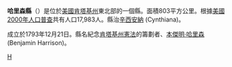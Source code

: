 {{Otheruses|哈里森縣|subject=美國肯塔基州的一個縣|other=同名的縣}}
<!--[[File:Map_of_Kentucky_highlighting_Harrison_County.svg|250px]]-->
{{Infobox U.S. County
| county = 哈里森縣
| state = 肯塔基州
| en county = Harrison County
| en state = Kentucky
| seal = 
| founded year = 1794
| founded date = 
| seat wl = Cynthiana
| largest city wl = 
| area mi = 310
| area km = 803
| area land mi = 310
| area land km = 802
| area water mi = 0
| area water km = 1
| area percentage = 0.06%
| census yr = 2000
| pop = 17,983
| density mi = 58
| density km = 22
| time zone = 北美东部时区
| UTC offset = -5
| DST offset = -4
| footnotes = 
| web = www.harrisoncountyky.us
| named for = [[Colonel|Colonel]] [[Benjamin_Harrison_(Pennsylvania)|Benjamin Harrison]], co-author of the [[Kentucky_Constitution|Kentucky Constitution]].
}}
'''哈里森縣'''（{{lang-en|Harrison County}}）是位於[[美國|美國]][[肯塔基州|肯塔基州]]東北部的一個縣。面積803平方公里。根據[[美國2000年人口普查|美國2000年人口普查]]共有人口17,983人。縣治[[辛西安納_(肯塔基州)|辛西安納]] (Cynthiana)。

成立於1793年12月21日。縣名紀念[[肯塔基州憲法|肯塔基州憲法]]的籌劃者、[[本傑明·哈里森_(肯塔基州)|本傑明·哈里森]] (Benjamin Harrison)。

{{Kentucky-stub}}
[[Category:肯塔基州行政区划|H]]